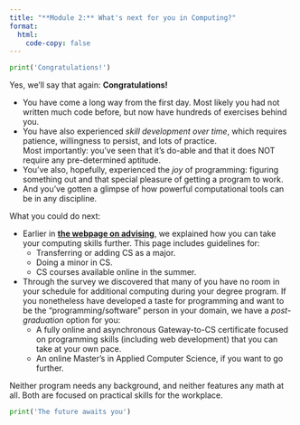 ```yaml
---
title: "**Module 2:** What's next for you in Computing?"
format:
  html:
    code-copy: false
---
```


<html>
<head>
    <style>
        body {
            -webkit-user-select: none; /* Safari */
            -moz-user-select: none; /* Firefox */
            -ms-user-select: none; /* IE10+/Edge */
            user-select: none; /* Standard */
        }
    </style>
</head>
<body>

<!-- <div class="breadcrumbs">
  <a href="../../../index.qmd">Home</a> &raquo;
  <a href="#">Unit 2</a> &raquo;
  <span class="current-page">Module 2</span>
</div> -->

```python
print('Congratulations!')
```

Yes, we'll say that again: **Congratulations!**

- You have come a long way from the first day. Most likely you had not written much code before, but now have hundreds of exercises behind you.
- You have also experienced <em>skill development over time</em>, which requires patience, willingness to persist, and lots of practice.
    <br> Most importantly: you've seen that it's do-able and that it does NOT require any pre-determined aptitude.
- You've also, hopefully, experienced the <em>joy</em> of programming: figuring something out and that special pleasure of getting a program to work. 
- And you've gotten a glimpse of how powerful computational tools can be in any discipline.

What you could do next:

- Earlier in [**the webpage on advising**](advising.qmd), we explained how you can take your computing skills further. This page includes guidelines for:
    - Transferring or adding CS as a major.
    - Doing a minor in CS.
    - CS courses available online in the summer.
- Through the survey we discovered that many of you have no room in your schedule for additional computing during your degree program. If you nonetheless have developed a taste for programming and want to be the "programming/software" person in your domain, we have a <em>post-graduation</em> option for you:
    - A fully online and asynchronous Gateway-to-CS certificate focused on programming skills (including web development) that you can take at your own pace.
    - An online Master's in Applied Computer Science, if you want to go further.

Neither program needs any background, and neither features any math at all. Both are focused on practical skills for the workplace.

```python
print('The future awaits you')
```

</body>
</html>